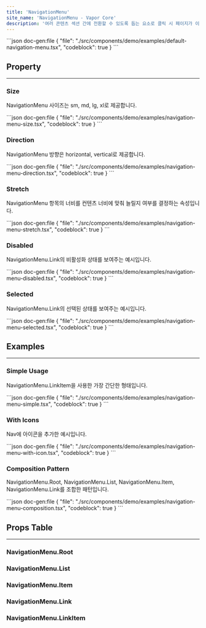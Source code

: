 ```yaml
---
title: 'NavigationMenu'
site_name: 'NavigationMenu - Vapor Core'
description: '여러 콘텐츠 섹션 간에 전환할 수 있도록 돕는 요소로 클릭 시 페이지가 이동합니다.'
---
```


<Demo name="default-navigation-menu">
```json doc-gen:file
{
    "file": "./src/components/demo/examples/default-navigation-menu.tsx",
    "codeblock": true
}
```
</Demo>

## Property

---

### Size

NavigationMenu 사이즈는 sm, md, lg, xl로 제공합니다.

<Demo name="navigation-menu-size">
```json doc-gen:file
{
    "file": "./src/components/demo/examples/navigation-menu-size.tsx",
    "codeblock": true
}
```
</Demo>

### Direction

NavigationMenu 방향은 horizontal, vertical로 제공합니다.

<Demo name="navigation-menu-direction">
```json doc-gen:file
{
    "file": "./src/components/demo/examples/navigation-menu-direction.tsx",
    "codeblock": true
}
```
</Demo>

### Stretch

NavigationMenu 항목의 너비를 컨텐츠 너비에 맞춰 늘릴지 여부를 결정하는 속성입니다.

<Demo name="navigation-menu-stretch">
```json doc-gen:file
{
    "file": "./src/components/demo/examples/navigation-menu-stretch.tsx",
    "codeblock": true
}
```
</Demo>

### Disabled

NavigationMenu.Link의 비활성화 상태를 보여주는 예시입니다.

<Demo name="navigation-menu-disabled">
```json doc-gen:file
{
    "file": "./src/components/demo/examples/navigation-menu-disabled.tsx",
    "codeblock": true
}
```
</Demo>

### Selected

NavigationMenu.Link의 선택된 상태를 보여주는 예시입니다.

<Demo name="navigation-menu-selected">
```json doc-gen:file
{
    "file": "./src/components/demo/examples/navigation-menu-selected.tsx",
    "codeblock": true
}
```
</Demo>

## Examples

---

### Simple Usage

NavigationMenu.LinkItem을 사용한 가장 간단한 형태입니다.

<Demo name="navigation-menu-simple">
```json doc-gen:file
{
    "file": "./src/components/demo/examples/navigation-menu-simple.tsx",
    "codeblock": true
}
```
</Demo>

### With Icons

Nav에 아이콘을 추가한 예시입니다.

<Demo name="navigation-menu-with-icon">
```json doc-gen:file
{
    "file": "./src/components/demo/examples/navigation-menu-with-icon.tsx",
    "codeblock": true
}
```
</Demo>

### Composition Pattern

NavigationMenu.Root, NavigationMenu.List, NavigationMenu.Item, NavigationMenu.Link를 조합한 패턴입니다.

<Demo name="navigation-menu-composition">
```json doc-gen:file
{
    "file": "./src/components/demo/examples/navigation-menu-composition.tsx",
    "codeblock": true
}
```
</Demo>

## Props Table

---

### NavigationMenu.Root

<NewComponentPropsTable componentName="navigation-menu-root" />

### NavigationMenu.List

<NewComponentPropsTable componentName="navigation-menu-list" />

### NavigationMenu.Item

<NewComponentPropsTable componentName="navigation-menu-item" />

### NavigationMenu.Link

<NewComponentPropsTable componentName="navigation-menu-link" />

### NavigationMenu.LinkItem

<NewComponentPropsTable componentName="navigation-menu-link-item" />
